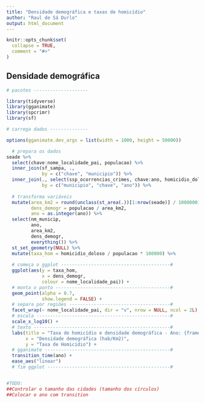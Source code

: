 ```yaml
---
title: "Densidade demográfica e taxas de homicídio"
author: "Raul de Sá Durlo"
output: html_document
---
```


```r
knitr::opts_chunk$set(
  collapse = TRUE,
  comment = "#>"
)
```

## Densidade demográfica

```r
# pacotes --------------------

library(tidyverse)
library(gganimate)
library(spcrimr)
library(sf)

# carrega dados --------------

options(gganimate.dev_args = list(width = 1000, height = 50000))

  # prepara os dados
seade %>%
  select(chave:nome_localidade_pai, populacao) %>%
  inner_join(sf_sampa, .,
             by = c("chave", "municipio")) %>%
  inner_join(., select(ssp_ocorrencias_crimes, chave:ano, homicidio_doloso),
             by = c("municipio", "chave", "ano")) %>%
  
  # transforma variáveis
  mutate(area_km2 = round(unclass(st_area(.))[1:nrow(seade)] / 1000000),
         dens_demogr = populacao / area_km2,
         ano = as.integer(ano)) %>%
  select(nm_municip,
         ano,
         area_km2,
         dens_demogr,
         everything()) %>%
  st_set_geometry(NULL) %>%
  mutate(taxa_hom = homicidio_doloso / populacao * 100000) %>%
  
  # começa o ggplot ----------------------------------------#
  ggplot(aes(y = taxa_hom,
             x = dens_demogr,
             colour = nome_localidade_pai)) +
  # monta o ponto ------------------------------------------#
  geom_point(alpha = 0.7,
             show.legend = FALSE) +
  # separa por regiões -------------------------------------#
  facet_wrap(~ nome_localidade_pai, dir = "v", nrow = NULL, ncol = 2L) +
  # escala -------------------------------------------------#
  scale_x_log10() +
  # texto --------------------------------------------------#
  labs(title = "Taxa de homicídio e densidade demográfica - Ano: {frame_time}",
       x = "Densidade demográfica (hab/Km2)",
       y = "Taxa de Homicídio") +
  # gganimate ----------------------------------------------#
  transition_time(ano) +
  ease_aes("linear")
  # fim ggplot ---------------------------------------------#


#TODO:
##Controlar o tamanho das cidades (tamanho dos círculos)
##Colocar o ano com transition

```

